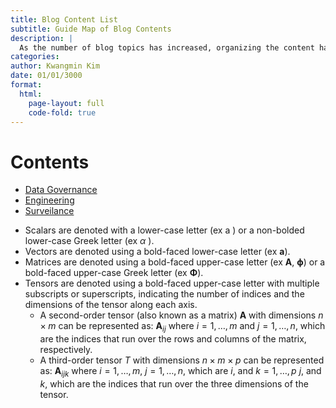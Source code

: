 ---
title: Blog Content List
subtitle: Guide Map of Blog Contents 
description: |
  As the number of blog topics has increased, organizing the content has become more challenging. To enhance content accessibility and facilitate an understanding of the blog's relevance, we have provided links to a list of contents categorized by topic.
categories: 
author: Kwangmin Kim
date: 01/01/3000
format: 
  html:
    page-layout: full
    code-fold: true
---

# Contents

* [Data Governance](../posts/Surveilance/guide_map/_index.qmd)
* [Engineering](../posts/Engineering/guide_map/_index.qmd)
* [Surveilance](../posts/Surveilance/guide_map/_index.qmd)


:::{.callout-note}
* Scalars are denoted with a lower-case letter (ex a ) or a non-bolded lower-case Greek letter (ex $\alpha$ ).
* Vectors are denoted using a bold-faced lower-case letter (ex $\mathbf a$).
* Matrices are denoted using a bold-faced upper-case letter (ex $\mathbf A$, $\mathbf \phi$) or a bold-faced upper-case Greek letter (ex $\mathbf \Phi$).
* Tensors are denoted using a bold-faced upper-case letter with multiple subscripts or superscripts, indicating the number of indices and the dimensions of the tensor along each axis. 
  * A second-order tensor (also known as a matrix) $\mathbf A$ with dimensions $n \times m$ can be represented as: 
  $\mathbf A_{ij}$ where $i = 1,\dots,m$ and $j = 1,\dots,n$, which are the indices that run over the rows and columns of the matrix, respectively. 
  * A third-order tensor $T$ with dimensions $n \times m \times p$ can be represented as:
   $\mathbf A_{ijk}$ where $i = 1,\dots,m$, $j = 1,\dots,n$, which are $i$, and $k = 1,\dots,p$ $j$, and $k$, which are the indices that run over the three dimensions of the tensor.

:::

